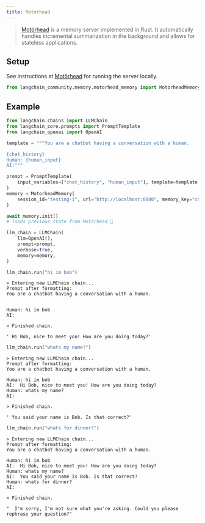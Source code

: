```yaml
---
title: Motörhead
---
```


>[Motörhead](https://github.com/getmetal/motorhead) is a memory server implemented in Rust. It automatically handles incremental summarization in the background and allows for stateless applications.

## Setup

See instructions at [Motörhead](https://github.com/getmetal/motorhead) for running the server locally.


```python
from langchain_community.memory.motorhead_memory import MotorheadMemory
```

## Example


```python
from langchain.chains import LLMChain
from langchain_core.prompts import PromptTemplate
from langchain_openai import OpenAI

template = """You are a chatbot having a conversation with a human.

{chat_history}
Human: {human_input}
AI:"""

prompt = PromptTemplate(
    input_variables=["chat_history", "human_input"], template=template
)
memory = MotorheadMemory(
    session_id="testing-1", url="http://localhost:8080", memory_key="chat_history"
)

await memory.init()
# loads previous state from Motörhead 🤘

llm_chain = LLMChain(
    llm=OpenAI(),
    prompt=prompt,
    verbose=True,
    memory=memory,
)
```


```python
llm_chain.run("hi im bob")
```
```output
> Entering new LLMChain chain...
Prompt after formatting:
You are a chatbot having a conversation with a human.


Human: hi im bob
AI:

> Finished chain.
```


```output
' Hi Bob, nice to meet you! How are you doing today?'
```



```python
llm_chain.run("whats my name?")
```
```output
> Entering new LLMChain chain...
Prompt after formatting:
You are a chatbot having a conversation with a human.

Human: hi im bob
AI:  Hi Bob, nice to meet you! How are you doing today?
Human: whats my name?
AI:

> Finished chain.
```


```output
' You said your name is Bob. Is that correct?'
```



```python
llm_chain.run("whats for dinner?")
```
```output
> Entering new LLMChain chain...
Prompt after formatting:
You are a chatbot having a conversation with a human.

Human: hi im bob
AI:  Hi Bob, nice to meet you! How are you doing today?
Human: whats my name?
AI:  You said your name is Bob. Is that correct?
Human: whats for dinner?
AI:

> Finished chain.
```


```output
"  I'm sorry, I'm not sure what you're asking. Could you please rephrase your question?"
```



```python

```

